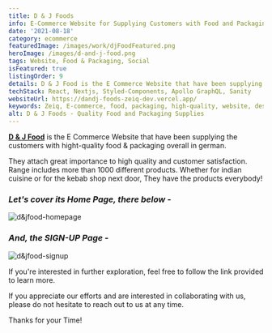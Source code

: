 ```yaml
---
title: D & J Foods
info: E-Commerce Website for Supplying Customers with Food and Packaging
date: '2021-08-18'
category: ecommerce
featuredImage: /images/work/djFoodFeatured.png
heroImage: /images/d-and-j-food.png
tags: Website, Food & Packaging, Social
isFeatured: true
listingOrder: 9
details: D & J Food is the E Commerce Website that have been supplying the customers with hight-quality food & packaging overall in german, provided with its website on internet.
techStack: React, Nextjs, Styled-Components, Apollo GraphQL, Sanity
websiteUrl: https://dandj-foods-zeiq-dev.vercel.app/
keywords: Zeiq, E-commerce, food, packaging, high-quality, website, destination, supplies.
alt: D & J Foods - Quality Food and Packaging Supplies
---
```


**[D & J Food](https://dandj-foods-zeiq-dev.vercel.app/)** is the E Commerce Website that have been supplying the customers with hight-quality food & packaging overall in german.

They attach great importance to high quality and customer satisfaction. Range includes more than 1000 different products. Whether for indian cuisine or for the kebab shop next door, They have the products everybody!

### _Let's cover its Home Page, there below -_

![d&jfood-homepage](../images/d&jfood-homepage.jpeg)

### _And, the SIGN-UP Page -_

![d&jfood-signup](../images/d&jfood-signup.jpeg)

If you're interested in further exploration, feel free to follow the link provided to learn more.

If you appreciate our efforts and are interested in collaborating with us, please do not hesitate to reach out to us at any time.

Thanks for your Time!
